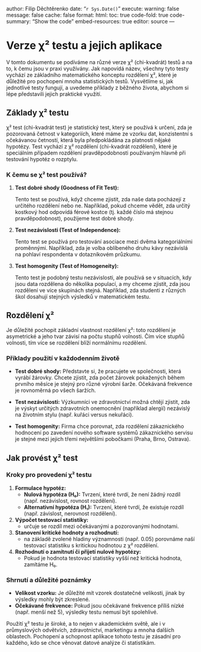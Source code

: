 
author: Filip Děchtěrenko
date: "`r Sys.Date()`"
execute:
  warning: false
  message: false
  cache: false
format:
  html:
    toc: true
    code-fold: true
    code-summary: "Show the code"
    embed-resources: true
editor: source
---

# Verze χ² testu a jejich aplikace

V tomto dokumentu se podíváme na různé verze χ² (chi-kvadrát) testů a na to, k čemu jsou v praxi využívány. Jak napovídá název, všechny tyto testy vychází ze základního matematického konceptu rozdělení χ², které je důležité pro pochopení mnoha statistických testů. Vysvětlíme si, jak jednotlivé testy fungují, a uvedeme příklady z běžného života, abychom si lépe představili jejich praktické využití.

## Základy χ² testu 

χ² test (chi-kvadrát test) je statistický test, který se používá k určení, zda je pozorovaná četnost v kategoriích, které máme ze vzorku dat, konzistentní s očekávanou četností, která byla předpokládána za platnosti nějaké hypotézy. Test vychází z χ² rozdělení (chi-kvadrát rozdělení), které je speciálním případem rozdělení pravděpodobnosti používaným hlavně při testování hypotéz o rozptylu.

### K čemu se χ² test používá?

1. **Test dobré shody (Goodness of Fit Test):**

   Tento test se používá, když chceme zjistit, zda naše data pocházejí z určitého rozdělení nebo ne. Například, pokud chceme vědět, zda určitý kostkový hod odpovídá férové kostce (tj. každé číslo má stejnou pravděpodobnost), použijeme test dobré shody.

2. **Test nezávislosti (Test of Independence):**

   Tento test se používá pro testování asociace mezi dvěma kategoriálními proměnnými. Například, zda je volba oblíbeného druhu kávy nezávislá na pohlaví respondenta v dotazníkovém průzkumu.

3. **Test homogenity (Test of Homogeneity):**

   Tento test je podobný testu nezávislosti, ale používá se v situacích, kdy jsou data rozdělena do několika populací, a my chceme zjistit, zda jsou rozdělení ve více skupinách stejná. Například, zda studenti z různých škol dosahují stejných výsledků v matematickém testu.

## Rozdělení χ²

Je důležité pochopit základní vlastnost rozdělení χ²: toto rozdělení je asymetrické a jeho tvar závisí na počtu stupňů volnosti. Čím více stupňů volnosti, tím více se rozdělení blíží normálnímu rozdělení.

### Příklady použití v každodenním životě

- **Test dobré shody:** Představte si, že pracujete ve společnosti, která vyrábí žárovky. Chcete zjistit, zda počet žárovek pokažených během prvního měsíce je stejný pro různé výrobní šarže. Očekávaná frekvence je rovnoměrná po všech šaržích.

- **Test nezávislosti:** Výzkumníci ve zdravotnictví možná chtějí zjistit, zda je výskyt určitých zdravotních onemocnění (například alergií) nezávislý na životním stylu (např. kuřáci versus nekuřáci).

- **Test homogenity:** Firma chce porovnat, zda rozdělení zákaznického hodnocení po zavedení nového software systémů zákaznického servisu je stejné mezi jejich třemi největšími pobočkami (Praha, Brno, Ostrava).

## Jak provést χ² test

### Kroky pro provedení χ² testu

1. **Formulace hypotéz:**
   - **Nulová hypotéza (H₀):** Tvrzení, které tvrdí, že není žádný rozdíl (např. nezávislost, rovnost rozdělení).
   - **Alternativní hypotéza (H₁):** Tvrzení, které tvrdí, že existuje rozdíl (např. závislost, nerovnost rozdělení).

2. **Výpočet testovací statistiky:**
   - určuje se rozdíl mezi očekávanými a pozorovanými hodnotami. 

3. **Stanovení kritické hodnoty a rozhodnutí:**
   - na základě zvolené hladiny významnosti (např. 0.05) porovnáme naší testovací statistiku s kritickou hodnotou z χ² rozdělení.

4. **Rozhodnutí o zamítnutí či přijetí nulové hypotézy:**
   - Pokud je hodnota testovací statistiky vyšší než kritická hodnota, zamítáme H₀.

### Shrnutí a důležité poznámky

- **Velikost vzorku:** Je důležité mít vzorek dostatečné velikosti, jinak by výsledky mohly být zkreslené.
- **Očekávané frekvence:** Pokud jsou očekávané frekvence příliš nízké (např. menší než 5), výsledky testu nemusí být spolehlivé.

Použití χ² testu je široké, a to nejen v akademickém světě, ale i v průmyslových odvětvích, zdravotnictví, marketingu a mnoha dalších oblastech. Pochopení a schopnost aplikace tohoto testu je zásadní pro každého, kdo se chce věnovat datové analýze či statistikám.


